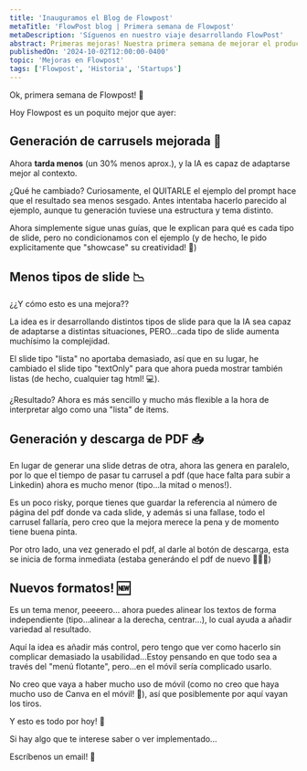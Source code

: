 ```yaml
---
title: 'Inauguramos el Blog de Flowpost'
metaTitle: 'FlowPost blog | Primera semana de Flowpost'
metaDescription: 'Síguenos en nuestro viaje desarrollando FlowPost'
abstract: Primeras mejoras! Nuestra primera semana de mejorar el producto.
publishedOn: '2024-10-02T12:00:00-0400'
topic: 'Mejoras en Flowpost'
tags: ['Flowpost', 'Historia', 'Startups']
---
```


Ok, primera semana de Flowpost! 🎉

Hoy Flowpost es un poquito mejor que ayer:

## Generación de carrusels mejorada 🔄

Ahora **tarda menos** (un 30% menos aprox.), y la IA es capaz de adaptarse mejor al contexto.

¿Qué he cambiado? Curiosamente, el QUITARLE el ejemplo del prompt hace que el resultado sea menos sesgado. Antes intentaba hacerlo parecido al ejemplo, aunque tu generación tuviese una estructura y tema distinto.

Ahora simplemente sigue unas guías, que le explican para qué es cada tipo de slide, pero no condicionamos con el ejemplo (y de hecho, le pido explicitamente que "showcase" su creatividad! 🎨)

## Menos tipos de slide 📉

¿¿Y cómo esto es una mejora??

La idea es ir desarrollando distintos tipos de slide para que la IA sea capaz de adaptarse a distintas situaciones, PERO...cada tipo de slide aumenta muchísimo la complejidad.

El slide tipo "lista" no aportaba demasiado, así que en su lugar, he cambiado el slide tipo "textOnly" para que ahora pueda mostrar también listas (de hecho, cualquier tag html! 💻).

¿Resultado? Ahora es más sencillo y mucho más flexible a la hora de interpretar algo como una "lista" de items.

## Generación y descarga de PDF 📥

En lugar de generar una slide detras de otra, ahora las genera en paralelo, por lo que el tiempo de pasar tu carrusel a pdf (que hace falta para subir a Linkedin) ahora es mucho menor (tipo...la mitad o menos!).

Es un poco risky, porque tienes que guardar la referencia al número de página del pdf donde va cada slide, y además si una fallase, todo el carrusel fallaría, pero creo que la mejora merece la pena y de momento tiene buena pinta.

Por otro lado, una vez generado el pdf, al darle al botón de descarga, esta se inicia de forma inmediata (estaba generándo el pdf de nuevo 🤦🏻‍♂️)

## Nuevos formatos! 🆕

Es un tema menor, peeeero... ahora puedes alinear los textos de forma independiente (tipo...alinear a la derecha, centrar...), lo cual ayuda a añadir variedad al resultado.

Aquí la idea es añadir más control, pero tengo que ver como hacerlo sin complicar demasiado la usabilidad...Estoy pensando en que todo sea a través del "menú flotante", pero...en el móvil sería complicado usarlo.

No creo que vaya a haber mucho uso de móvil (como no creo que haya mucho uso de Canva en el móvil! 📱), así que posiblemente por aquí vayan los tiros.

Y esto es todo por hoy! 🌙

Si hay algo que te interese saber o ver implementado...

Escríbenos un email! 📧
